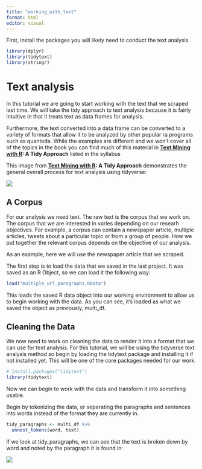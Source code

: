 ```yaml
---
title: "working_with_text"
format: html
editor: visual
---
```


First, install the packages you will likely need to conduct the text analysis.

```r
library(dplyr)
library(tidytext)
library(stringr)
```

# Text analysis


In this tutorial we are going to start working with the text that we scraped last time. We will take the tidy approach to text analysis because it is fairly intuitive in that it treats text as data frames for analysis.

Furthermore, the text converted into a data frame can be converted to a variety of formats that allow it to be analyzed by other popular ra programs such as quanteda. While the examples are different and we won't cover all of the topics in the book you can find much of this material in [**Text Mining with R**](https://www.tidytextmining.com/index.html "A Tidy Approach")**: A Tidy Approach** listed in the syllabus

This image from [**Text Mining with R**](https://www.tidytextmining.com/index.html "A Tidy Approach")**: A Tidy Approach** demonstrates the general overall process for text analysis using tidyverse:

![](Images/2.png)

## A Corpus

For our analysis we need text. The raw text is the corpus that we work on. The corpus that we are interested in varies depending on our researh objectives. For example, a corpus can contain a newspaper article, multiple articles, tweets about a particular topic or from a group of people. How we put together the relevant corpus depends on the objective of our analysis.

As an example, here we will use the newspaper article that we scraped.


The first step is to load the data that we saved in the last project. It was saved as an R Object, so we can load it the following way:

```r
load("multiple_url_paragraphs.RData")
```

This loads the saved R data object into our working environment to allow us to begin working with the data. As you can see, it's loaded as what we saved the object as previously, multi_df. 

## Cleaning the Data

We now need to work on cleaning the data to render it into a format that we can use for text analysis. For this tutorial, we will be using the tidyverse text analysis method so begin by loading the tidytext package and installing it if not installed yet. This will be one of the core packages needed for our work.

```r
# install.packages("tidytext")
library(tidytext)
```


Now we can begin to work with the data and transform it into something usable.

Begin by tokenizing the data, or separating the paragraphs and sentences into words instead of the format they are currently in.

```r
tidy_paragraphs <- multi_df %>%
  unnest_tokens(word, text)
```

If we look at tidy_paragraphs, we can see that the text is broken down by word and noted by the paragraph it is found in:

![](Images/1.png)






